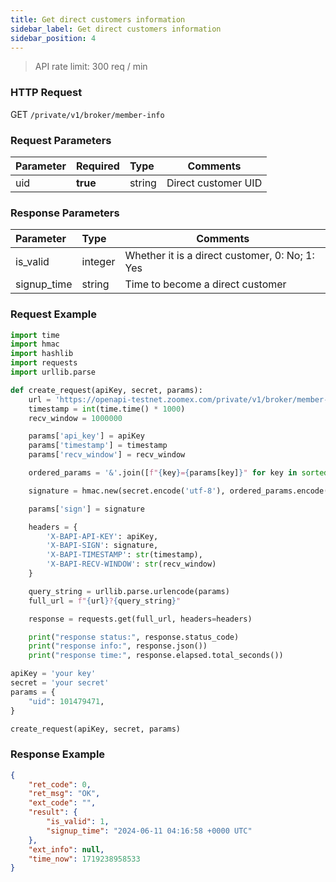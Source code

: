 ```yaml
---
title: Get direct customers information
sidebar_label: Get direct customers information
sidebar_position: 4
---
```


> API rate limit: 300 req / min

### HTTP Request
GET `/private/v1/broker/member-info`

### Request Parameters
| Parameter | Required | Type | Comments|
|:----- |:-------|:-----|------ |
|uid |**true** |string |Direct customer UID |

### Response Parameters
| Parameter | Type | Comments|
|:----- |:-----|----- |
|is_valid |integer| Whether it is a direct customer, 0: No; 1: Yes|
|signup_time |string| Time to become a direct customer|

### Request Example

```python
import time
import hmac
import hashlib
import requests
import urllib.parse

def create_request(apiKey, secret, params):
    url = 'https://openapi-testnet.zoomex.com/private/v1/broker/member-info'
    timestamp = int(time.time() * 1000)
    recv_window = 1000000

    params['api_key'] = apiKey
    params['timestamp'] = timestamp
    params['recv_window'] = recv_window

    ordered_params = '&'.join([f"{key}={params[key]}" for key in sorted(params.keys())])

    signature = hmac.new(secret.encode('utf-8'), ordered_params.encode('utf-8'), hashlib.sha256).hexdigest()

    params['sign'] = signature

    headers = {
        'X-BAPI-API-KEY': apiKey,
        'X-BAPI-SIGN': signature,
        'X-BAPI-TIMESTAMP': str(timestamp),
        'X-BAPI-RECV-WINDOW': str(recv_window)
    }

    query_string = urllib.parse.urlencode(params)
    full_url = f"{url}?{query_string}"

    response = requests.get(full_url, headers=headers)

    print("response status:", response.status_code)
    print("response info:", response.json())
    print("response time:", response.elapsed.total_seconds())

apiKey = 'your key'
secret = 'your secret'
params = {
    "uid": 101479471,
}

create_request(apiKey, secret, params)
```

### Response Example

```json
{
    "ret_code": 0,
    "ret_msg": "OK",
    "ext_code": "",
    "result": {
        "is_valid": 1,
        "signup_time": "2024-06-11 04:16:58 +0000 UTC"
    },
    "ext_info": null,
    "time_now": 1719238958533
}
```
